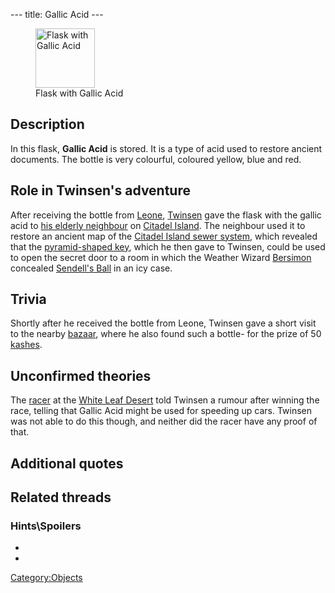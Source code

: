 ---
title: Gallic Acid
---

[[Image:Gallic.gif|right|95px|thumb|Flask with Gallic Acid]]

{{Quote|
Quote=Gallic acid is used to restore ancient documents. It allows you to brighten up the areas where the ink has faded.|
Character=Official description}}

==Description==
In this flask, '''Gallic Acid''' is stored. It is a type of acid used to restore ancient documents.  The bottle is very colourful, coloured yellow, blue and red.

==Role in Twinsen's adventure==
After receiving the bottle from [[Leone]], [[Twinsen]] gave the flask with the gallic acid to [[Mies van der Rooh's father|his elderly neighbour]] on [[Citadel Island]]. The neighbour used it to restore an ancient map of the [[Citadel Island sewers|Citadel Island sewer system]], which revealed that the [[pyramid-shaped key]], which he then gave to Twinsen, could be used to open the secret door to a room in which the Weather Wizard [[Bersimon]] concealed [[Sendell's Ball]] in an icy case.

==Trivia==
Shortly after he received the bottle from Leone, Twinsen gave a short visit to the nearby [[Port-Ludo bazaar|bazaar]], where he also found such a bottle- for the prize of 50 [[kashes]].

==Unconfirmed theories==
The [[racer]] at the [[White Leaf Desert]] told Twinsen a rumour after winning the race, telling that Gallic Acid might be used for speeding up cars. Twinsen was not able to do this though, and neither did the racer have any proof of that.

==Additional quotes==
{{Quote|
Quote=You just found a flask of gallic acid. It's often used to restore ancient documents.|
Character=When Twinsen received the bottle}}
{{Quote|
Quote=Here we have a very instructive map of the sewers. Before you can consult it, you must wait until I restore it. For that, I need a vial of gallic acid. Unfortunately, there's none left on the island.|
Character=Mies van der Rooh's father}}
{{Quote|
Quote=The gallic acid has revealed a text previously invisible. It mentions a small pyramid that was in my possession. Here! It's yours!|
Character=Mies van der Rooh's father}}
{{Quote|
Quote=You succeeded. Maybe I should go see the healing wizard. He told me that, if I poured a little gallic acid in my engine, I could go faster!!|
Character=The racer at [[Von Kournil Tour]]}}

==Related threads==
===Hints\Spoilers===
* {{thread|id=5279|title=Free Galic Acid}}
* {{thread|id=1437|title=If...}}

[[Category:Objects]]